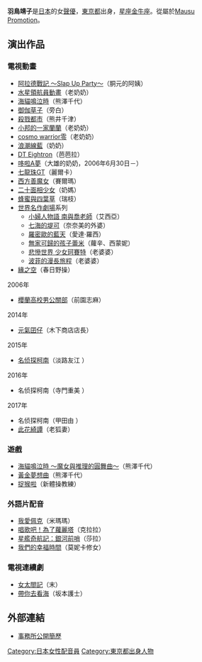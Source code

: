 {{配音員
|名字= 羽鳥 靖子
|圖像=
|尺寸=
|說明=
|藝名= 
|英文名=
|外文名= 羽鳥 靖子<br />はとり　やすこ
|外文= ja
|綽號=
|出生地= {{JPN}}[[東京都|東京都]]
|出身地=
|身高=
|體重=
|血型=
|生年= 1945
|生月= 4
|生日= 23
|歿年=
|歿月=
|歿日=
|所屬= [[Mausu_Promotion|Mausu Promotion]]
|活動時期= 1966年 -
|出道作= 
|代表作=
|網站=
|其他=
}}

{{Japanese|japanese=羽鳥 靖子|kana=はとり やすこ|romaji=Hatori Yasuko}}

'''羽鳥靖子'''{{BD|1945年|4月23日|||catIdx=Hatori Yasuko}}是[[日本|日本]]的女[[聲優|聲優]]，[[東京都|東京都]]出身，[[星座|星座]][[金牛座|金牛座]]。從屬於[[Mausu_Promotion|Mausu Promotion]]。

== 演出作品 ==
=== 電視動畫 ===
*[[地下城與勇士|阿拉德戰記 ～Slap Up Party～]]（胴元的阿姨）
*[[水星領航員|水星領航員動畫]]（老奶奶）
*[[海貓鳴泣時|海貓鳴泣時]]（熊澤千代）
*[[御伽草子|御伽草子]]（旁白）
*[[殺戮都市|殺戮都市]]（熊井千津）
*[[小邦的一家蘭蘭|小邦的一家蘭蘭]]（老奶奶）
*[[cosmo_warrior零|cosmo warrior零]]（老奶奶）
*[[浪潮線藍|浪潮線藍]]（奶奶）
*[[DT_Eightron|DT Eightron]]（芭芭拉）
*[[哆啦A夢_(電視動畫)|哆啦A夢]]（大雄的奶奶，2006年6月30日－）
*[[七龍珠GT|七龍珠GT]]（麗爾卡）
*[[西方善魔女|西方善魔女]]（賽爾瑪）
*[[二十面相少女|二十面相少女]]（奶媽）
*[[蜂蜜與四葉草|蜂蜜與四葉草]]（瑞枝）
*[[世界名作劇場|世界名作劇場]]系列
**[[小婦人物語_南與喬老師|小婦人物語 南與喬老師]]（艾西亞）
**[[七海的堤可|七海的堤可]]（奈奈美的外婆）
**[[羅密歐的藍天|羅密歐的藍天]]（愛達·羅西）
**[[無家可歸的孩子蕾米|無家可歸的孩子蕾米]]（蘿辛、西蒙妮）
**[[悲慘世界_少女珂賽特|悲慘世界 少女珂賽特]]（老婆婆）
**[[波菲的漫長旅程|波菲的漫長旅程]]（老婆婆）
*[[緣之空|緣之空]]（春日野操）
;2006年
*[[櫻蘭高校男公關部|櫻蘭高校男公關部]]（前園志麻）
;2014年
*[[元氣囝仔|元氣囝仔]]（木下商店店長）
;2015年
*[[名侦探柯南_(动画)|名侦探柯南]]（淡路友江<!--第799话-->）
;2016年
*名侦探柯南（寺門重美<!--第817话-->）
;2017年
*名侦探柯南（甲田由<!--第877话-->）
*[[此花亭奇譚|此花綺譚]]（老狐妻）

=== 遊戲 ===
*[[海貓鳴泣時|海貓鳴泣時 ～魔女與推理的圓舞曲～]]（熊澤千代）
*[[黃金夢想曲|黃金夢想曲]]（熊澤千代）
*[[捉猴啦|捉猴啦]]（新體操教練）

=== 外語片配音 ===
*[[我愛佩克|我愛佩克]]（米瑪瑪）
*[[唱歌吧！為了蘿麗塔|唱歌吧！為了蘿麗塔]]（克拉拉）
*[[星艦奇航記：銀河前哨|星艦奇航記：銀河前哨]]（莎拉）
*[[我們的幸福時間|我們的幸福時間]]（莫妮卡修女）

=== 電視連續劇 ===
*[[女太閤記|女太閤記]]（末）
*[[帶你去看海|帶你去看海]]（坂本護士）

== 外部連結 ==
* [http://www.mausu.net/talent/tpdb_view.cgi?UID=56 事務所公開簡歷] {{Wayback|url=http://www.mausu.net/talent/tpdb_view.cgi?UID=56 |date=20080414212151 }}{{ja}}

{{Mausu Promotion}}
{{DEFAULTSORT:Hatori Yasuko}}
[[Category:日本女性配音員|Category:日本女性配音員]]
[[Category:東京都出身人物|Category:東京都出身人物]]